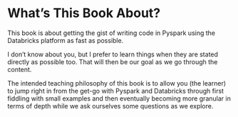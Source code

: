 # What's This Book About?

This book is about getting the gist of writing code in Pyspark using the Databricks platform as fast as possible.

I don't know about you, but I prefer to learn things when they are stated directly as possible too. That will then be our goal as we go through the content.

The intended teaching philosophy of this book is to allow you (the learner) to jump right in from the get-go with Pyspark and Databricks through first fiddling with small examples and then eventually becoming more granular in terms of depth while we ask ourselves some questions as we explore.
